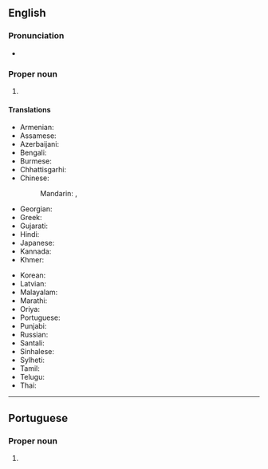 ==English==
{{wikipedia}}

===Pronunciation===
* {{IPA|en|/əˈɡəɹtələ/}}

===Proper noun===
{{en-proper noun}}

# {{place|en|city/state capital|s/Tripura|c/India}}

====Translations====
{{trans-top|capital of Tripura, India}}
* Armenian: {{t|hy|Ագարտալա}}
* Assamese: {{t|as|আগৰতলা}}
* Azerbaijani: {{t|az|Aqartala}}
* Bengali: {{t|bn|আগরতলা}}
* Burmese: {{t|my|အဂါတာလ}}
* Chhattisgarhi: {{t-needed|hne}}
* Chinese:
*: Mandarin: {{t+|cmn|阿加爾塔拉}}, {{t+|cmn|阿加尔塔拉|tr=Ājiā'ěrtǎlā}}
* Georgian: {{t|ka|აგარტალა}}
* Greek: {{t|el|Αγκαρτάλα|f}}
* Gujarati: {{t|gu|અગરતલા|?}}
* Hindi: {{t+|hi|अगरतला|?}}
* Japanese: {{t|ja|アガルタラ|tr=Agarutara}}
* Kannada: {{t-needed|kn}}
* Khmer: {{t-needed|km}}
{{trans-mid}}
* Korean: {{t|ko|아가르탈라}}
* Latvian: {{t|lv|Agartala|f}}
* Malayalam: {{t|ml|അഗർത്തല}}
* Marathi: {{t|mr|अगरताला|?}}
* Oriya: {{t|or|ଅଗରତାଲା}}
* Portuguese: {{t|pt|Agartala|f}}
* Punjabi: {{t|pa|ਅਗਰਤਲਾ|m}}
* Russian: {{t|ru|Ага́ртала|f}}
* Santali: {{t-needed|sat}}
* Sinhalese: {{t-needed|si}}
* Sylheti: {{t|syl|ꠀꠉꠞ꠆ꠔꠟꠣ}}
* Tamil: {{t|ta|அகர்தலா}}
* Telugu: {{t|te|అగర్తలా}}
* Thai: {{t-needed|th}}
{{trans-bottom}}

----

==Portuguese==

===Proper noun===
{{pt-proper noun|f}}

# {{place|pt|city/state capital|s/Tripura|c/India|t1=Agartala}}